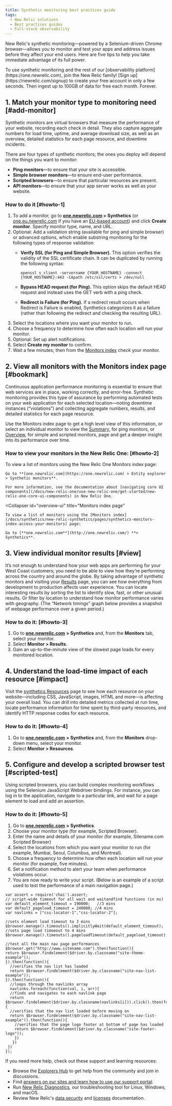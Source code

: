 ```yaml
---
title: Synthetic monitoring best practices guide
tags:
  - New Relic solutions
  - Best practices guides
  - Full-stack observability
---
```


New Relic's synthetic monitoring—powered by a Selenium-driven Chrome browser—allows you to monitor and test your apps and address issues before they affect your end users. Here are five tips to help you take immediate advantage of its full power.

<Callout variant="tip">
  To use synthetic monitoring and the rest of our [observability platform](https://one.newrelic.com), join the New Relic family! [Sign up](https://newrelic.com/signup) to create your free account in only a few seconds. Then ingest up to 100GB of data for free each month. Forever.
</Callout>

## 1. Match your monitor type to monitoring need [#add-monitor]

Synthetic monitors are virtual browsers that measure the performance of your website, recording each check in detail. They also capture aggregate numbers for load time, uptime, and average download size, as well as an overview, detailed statistics for each page resource, and downtime incidents.

There are four types of synthetic monitors; the ones you deploy will depend on the things you want to monitor:

* **Ping monitors**—to ensure that your site is accessible.
* **Simple browser monitors**—to ensure end-user performance.
* **Scripted browsers**—to ensure that particular resources are present.
* **API monitors**—to ensure that your app server works as well as your website.

### How to do it [#howto-1]

1. To add a monitor, go to **[one.newrelic.com](http://one.newrelic.com) > Synthetics** (or [one.eu.newrelic.com](http://one.eu.newrelic.com) if you have an [EU-based account](/docs/using-new-relic/welcome-new-relic/get-started/introduction-eu-region-data-center)) and click **Create monitor**. Specify monitor type, name, and URL.
2. Optional: Add a validation string (available for ping and simple browser) or advanced options, which enable substring monitoring for the following types of response validation:
   * **Verify SSL (for Ping and Simple Browser).** This option verifies the validity of the SSL certificate chain. It can be duplicated by running the following syntax:

     ```
     openssl s_client -servername {YOUR_HOSTNAME} -connect {YOUR_HOSTNAME}:443 -CApath /etc/ssl/certs > /dev/null
     ```
   * **Bypass HEAD request (for Ping).** This option skips the default HEAD request and instead uses the GET verb with a ping check.
   * **Redirect is Failure (for Ping).** If a redirect result occurs when Redirect is Failure is enabled, Synthetics categorizes it as a failure (rather than following the redirect and checking the resulting URL).
3. Select the locations where you want your monitor to run.
4. Choose a frequency to determine how often each location will run your monitor.
5. Optional: Set up alert notifications.
6. Select **Create my monitor** to confirm.
7. Wait a few minutes; then from the [Monitors index](#bookmark) check your monitor.

## 2. View all monitors with the Monitors index page [#bookmark]

Continuous application performance monitoring is essential to ensure that web services are in place, working correctly, and error-free. Synthetic monitoring provides this type of assurance by performing automated tests on your web application for each selected location—noting downtime instances (“violations”) and collecting aggregate numbers, results, and detailed statistics for each page resource.

Use the Monitors index page to get a high level view of this information, or select an individual monitor to view the [Summary](/docs/new-relic-one-monitors-index), for ping monitors, or [Overview](/docs/synthetics/new-relic-synthetics/pages/synthetics-overview-page-view-monitors-performance), for simple and scripted monitors, page and get a deeper insight into its performance over time.

### How to view your monitors in the New Relic One: [#howto-2]

<CollapserGroup>
  <Collapser
    id="summary-ui"
    title="Entity explorer"
  >
    To view a list of monitors using the New Relic One Monitors index page:

    Go to **[one.newrelic.com](https://one.newrelic.com) > Entity explorer > Synthetic monitors**.

    For more information, see the documentation about [navigating core UI components](/docs/new-relic-one/use-new-relic-one/get-started/new-relic-one-core-ui-components) in New Relic One.
  </Collapser>

  <Collapser
    id="overview-ui"
    title="Monitors index page"
  >
    To view a list of monitors using the [Monitors index](/docs/synthetics/new-relic-synthetics/pages/synthetics-monitors-index-access-your-monitors) page:

    Go to [**one.newrelic.com**](http://one.newrelic.com/) **> Synthetics**.
  </Collapser>
</CollapserGroup>

## 3. View individual monitor results [#view]

It’s not enough to understand how your web apps are performing for your West Coast customers; you need to be able to view how they’re performing across the country and around the globe. By taking advantage of synthetic monitors and visiting your [Results](/docs/synthetics/new-relic-synthetics/pages/synthetics-results-access-individual-monitor-runs) page, you can see how everything from development to production affects user experience. You can locate interesting results by sorting the list to identify slow, fast, or other unusual results. Or filter by location to understand how monitor performance varies with geography. (The “Network timings” graph below provides a snapshot of webpage performance over a given period.)

### How to do it: [#howto-3]

1. Go to [**one.newrelic.com**](http://one.newrelic.com/) **> Synthetics** and, from the **Monitors** tab, select your monitor.
2. Select **Monitor > Results**.
3. Gain an up-to-the-minute view of the slowest page loads for every monitored location.

## 4. Understand the load-time impact of each resource [#impact]

Visit the [synthetics Resources](/docs/synthetics/new-relic-synthetics/pages/synthetics-resources-understand-load-times) page to see how each resource on your website—including CSS, JavaScript, images, HTML and more—is affecting your overall load. You can drill into detailed metrics collected at run time, locate performance information for time spent by third-party resources, and identify HTTP response codes for each resource.

### How to do it: [#howto-4]

1. Go to [**one.newrelic.com**](http://one.newrelic.com/) **> Synthetics** and, from the **Monitors** drop-down menu, select your monitor.
2. Select **Monitor > Resources**.

## 5. Configure and develop a scripted browser test [#scripted-test]

Using scripted browsers, you can build complex monitoring workflows using the Selenium JavaScript Webdriver bindings. For instance, you can log in to the application, navigate to a particular link, and wait for a page element to load and add an assertion.

### How to do it: [#howto-5]

1. Go to [**one.newrelic.com**](http://one.newrelic.com/) **> Synthetics**.
2. Choose your monitor type (for example, Scripted Browser).
3. Enter the name and details of your monitor (for example, Sitename.com Scripted Browser)
4. Select the locations from which you want your monitor to run (for example, Mumbai, Seoul, Columbus, and Montreal).
5. Choose a frequency to determine how often each location will run your monitor (for example, five minutes).
6. Set a notification method to alert your team when performance violations occur.
7. You are now ready to write your script. (Below is an example of a script used to test the performance of a main navigation page.)

```
var assert = require('chai').assert;
// script-wide timeout for all wait and waitandfind functions (in ms)
var default_element_timeout = 190000;   //3 mins
var default_pageload_timeout = 240000; //4 mins
var navlinks = ["css-locator-1","css-locator-2"];

//sets element load timeout to 3 mins
$browser.manage().timeouts().implicitlyWait(default_element_timeout);
//sets page load timoeout to 4 mins
$browser.manage().timeouts().pageloadTimeout(default_pageload_timeout);

//test all the main nav page performances
$browser.get("http://www.sitename.com").then(function(){
return $browser.findelement($driver.by.classname("site-theme-example"));
}).then(function(){
  //verifies the nav list has loaded
  return $browser.findelement($driver.by.classname("site-nav-list-example"));
}).then(function(){
  //loops through the navlinks array
  navlinks.foreach(function(val, i, arr){
  //finds and navigates to each navlink page
  return
$browser.findelement($driver.by.classname(navlinks[i])).click().then(function(){
  //verifies that the nav list loaded before moving on
  return $browser.findelement($driver.by.classname("site-nav-list-example")).then(function(){
    //verifies that the page logo footer at bottom of page has loaded
    return $browser.findelement($driver.by.classname("site-footer-logo"));
    })
   })
 })
});
```

If you need more help, check out these support and learning resources:

* Browse the [Explorers Hub](https://discuss.newrelic.com/) to get help from the community and join in discussions.
* Find [answers on our sites and learn how to use our support portal](/docs/using-new-relic/welcome-new-relic/get-started/find-help-use-support-portal).
* Run [New Relic Diagnostics](/docs/using-new-relic/cross-product-functions/troubleshooting/new-relic-diagnostics), our troubleshooting tool for Linux, Windows, and macOS.
* Review New Relic's [data security](/docs/security) and [licenses](/docs/licenses) documentation.
